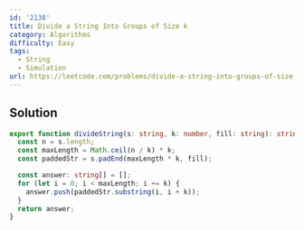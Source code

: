 ```yaml
---
id: '2138'
title: Divide a String Into Groups of Size k
category: Algorithms
difficulty: Easy
tags:
  - String
  - Simulation
url: https://leetcode.com/problems/divide-a-string-into-groups-of-size-k
---
```


## Solution

```typescript filename="solution.ts" copy
export function divideString(s: string, k: number, fill: string): string[] {
  const n = s.length;
  const maxLength = Math.ceil(n / k) * k;
  const paddedStr = s.padEnd(maxLength * k, fill);

  const answer: string[] = [];
  for (let i = 0; i < maxLength; i += k) {
    answer.push(paddedStr.substring(i, i + k));
  }
  return answer;
}
```
